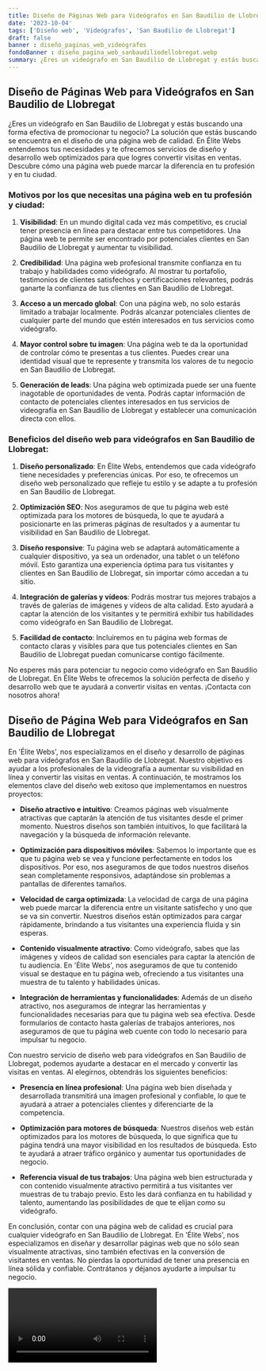 ```yaml
---
title: Diseño de Páginas Web para Videógrafos en San Baudilio de Llobregat
date: '2023-10-04'
tags: ['Diseño web', 'Videógrafos', 'San Baudilio de Llobregat']
draft: false
banner : diseño_paginas_web_videógrafos
fondoBanner : diseño_pagina_web_sanbaudiliodellobregat.webp
summary: ¿Eres un videógrafo en San Baudilio de Llobregat y estás buscando una forma efectiva de promocionar tu negocio? La solución que estás buscando se encuentra en el diseño de una página web de calidad. En Élite Webs entendemos tus necesidades y te ofrecemos servicios de diseño y desarrollo web optimizados para que logres convertir visitas en ventas. Descubre cómo una página web puede marcar la diferencia en tu profesión y en tu ciudad.
---
```


## Diseño de Páginas Web para Videógrafos en San Baudilio de Llobregat

¿Eres un videógrafo en San Baudilio de Llobregat y estás buscando una forma efectiva de promocionar tu negocio? La solución que estás buscando se encuentra en el diseño de una página web de calidad. En Élite Webs entendemos tus necesidades y te ofrecemos servicios de diseño y desarrollo web optimizados para que logres convertir visitas en ventas. Descubre cómo una página web puede marcar la diferencia en tu profesión y en tu ciudad.

### Motivos por los que necesitas una página web en tu profesión y ciudad:

1. **Visibilidad**: En un mundo digital cada vez más competitivo, es crucial tener presencia en línea para destacar entre tus competidores. Una página web te permite ser encontrado por potenciales clientes en San Baudilio de Llobregat y aumentar tu visibilidad.

2. **Credibilidad**: Una página web profesional transmite confianza en tu trabajo y habilidades como videógrafo. Al mostrar tu portafolio, testimonios de clientes satisfechos y certificaciones relevantes, podrás ganarte la confianza de tus clientes en San Baudilio de Llobregat.

3. **Acceso a un mercado global**: Con una página web, no solo estarás limitado a trabajar localmente. Podrás alcanzar potenciales clientes de cualquier parte del mundo que estén interesados en tus servicios como videógrafo.

4. **Mayor control sobre tu imagen**: Una página web te da la oportunidad de controlar cómo te presentas a tus clientes. Puedes crear una identidad visual que te represente y transmita los valores de tu negocio en San Baudilio de Llobregat.

5. **Generación de leads**: Una página web optimizada puede ser una fuente inagotable de oportunidades de venta. Podrás captar información de contacto de potenciales clientes interesados en tus servicios de videografía en San Baudilio de Llobregat y establecer una comunicación directa con ellos.

### Beneficios del diseño web para videógrafos en San Baudilio de Llobregat:

1. **Diseño personalizado**: En Élite Webs, entendemos que cada videógrafo tiene necesidades y preferencias únicas. Por eso, te ofrecemos un diseño web personalizado que refleje tu estilo y se adapte a tu profesión en San Baudilio de Llobregat.

2. **Optimización SEO**: Nos aseguramos de que tu página web esté optimizada para los motores de búsqueda, lo que te ayudará a posicionarte en las primeras páginas de resultados y a aumentar tu visibilidad en San Baudilio de Llobregat.

3. **Diseño responsive**: Tu página web se adaptará automáticamente a cualquier dispositivo, ya sea un ordenador, una tablet o un teléfono móvil. Esto garantiza una experiencia óptima para tus visitantes y clientes en San Baudilio de Llobregat, sin importar cómo accedan a tu sitio.

4. **Integración de galerías y vídeos**: Podrás mostrar tus mejores trabajos a través de galerías de imágenes y vídeos de alta calidad. Esto ayudará a captar la atención de los visitantes y te permitirá exhibir tus habilidades como videógrafo en San Baudilio de Llobregat.

5. **Facilidad de contacto**: Incluiremos en tu página web formas de contacto claras y visibles para que tus potenciales clientes en San Baudilio de Llobregat puedan comunicarse contigo fácilmente.

No esperes más para potenciar tu negocio como videógrafo en San Baudilio de Llobregat. En Élite Webs te ofrecemos la solución perfecta de diseño y desarrollo web que te ayudará a convertir visitas en ventas. ¡Contacta con nosotros ahora!

<GifSeo />

<Cta />

## Diseño de Página Web para Videógrafos en San Baudilio de Llobregat

En 'Élite Webs', nos especializamos en el diseño y desarrollo de páginas web para videógrafos en San Baudilio de Llobregat. Nuestro objetivo es ayudar a los profesionales de la videografía a aumentar su visibilidad en línea y convertir las visitas en ventas. A continuación, te mostramos los elementos clave del diseño web exitoso que implementamos en nuestros proyectos:

- **Diseño atractivo e intuitivo**: Creamos páginas web visualmente atractivas que captarán la atención de tus visitantes desde el primer momento. Nuestros diseños son también intuitivos, lo que facilitará la navegación y la búsqueda de información relevante.

- **Optimización para dispositivos móviles**: Sabemos lo importante que es que tu página web se vea y funcione perfectamente en todos los dispositivos. Por eso, nos aseguramos de que todos nuestros diseños sean completamente responsivos, adaptándose sin problemas a pantallas de diferentes tamaños.

- **Velocidad de carga optimizada**: La velocidad de carga de una página web puede marcar la diferencia entre un visitante satisfecho y uno que se va sin convertir. Nuestros diseños están optimizados para cargar rápidamente, brindando a tus visitantes una experiencia fluida y sin esperas.

- **Contenido visualmente atractivo**: Como videógrafo, sabes que las imágenes y vídeos de calidad son esenciales para captar la atención de tu audiencia. En 'Élite Webs', nos aseguramos de que tu contenido visual se destaque en tu página web, ofreciendo a tus visitantes una muestra de tu talento y habilidades únicas.

- **Integración de herramientas y funcionalidades**: Además de un diseño atractivo, nos aseguramos de integrar las herramientas y funcionalidades necesarias para que tu página web sea efectiva. Desde formularios de contacto hasta galerías de trabajos anteriores, nos aseguramos de que tu página web cuente con todo lo necesario para impulsar tu negocio.

Con nuestro servicio de diseño web para videógrafos en San Baudilio de Llobregat, podemos ayudarte a destacar en el mercado y convertir las visitas en ventas. Al elegirnos, obtendrás los siguientes beneficios:

- **Presencia en línea profesional**: Una página web bien diseñada y desarrollada transmitirá una imagen profesional y confiable, lo que te ayudará a atraer a potenciales clientes y diferenciarte de la competencia.

- **Optimización para motores de búsqueda**: Nuestros diseños web están optimizados para los motores de búsqueda, lo que significa que tu página tendrá una mayor visibilidad en los resultados de búsqueda. Esto te ayudará a atraer tráfico orgánico y aumentar tus oportunidades de negocio.

- **Referencia visual de tus trabajos**: Una página web bien estructurada y con contenido visualmente atractivo permitirá a tus visitantes ver muestras de tu trabajo previo. Esto les dará confianza en tu habilidad y talento, aumentando las posibilidades de que te elijan como su videógrafo.

En conclusión, contar con una página web de calidad es crucial para cualquier videógrafo en San Baudilio de Llobregat. En 'Élite Webs', nos especializamos en diseñar y desarrollar páginas web que no sólo sean visualmente atractivas, sino también efectivas en la conversión de visitantes en ventas. No pierdas la oportunidad de tener una presencia en línea sólida y confiable. Contrátanos y déjanos ayudarte a impulsar tu negocio.

<Video />

<CtaBot job='Videógrafos' city='San Baudilio de Llobregat'/>

<Gmaps query='San Baudilio de Llobregat+españa+maps' />